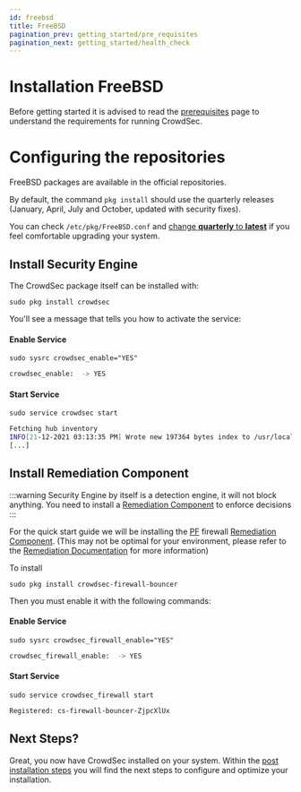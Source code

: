 ```yaml
---
id: freebsd
title: FreeBSD
pagination_prev: getting_started/pre_requisites
pagination_next: getting_started/health_check
---
```


# Installation FreeBSD

Before getting started it is advised to read the [prerequisites](/unversioned/getting_started/prerequisites.mdx) page to understand the requirements for running CrowdSec.

# Configuring the repositories

FreeBSD packages are available in the official repositories.

By default, the command `pkg install` should use the quarterly releases (January, April, July and October, updated with security fixes).

You can check `/etc/pkg/FreeBSD.conf` and [change **quarterly** to **latest**](https://wiki.freebsd.org/Ports/QuarterlyBranch) if you feel comfortable upgrading your system.

## Install Security Engine

The CrowdSec package itself can be installed with:

```shell
sudo pkg install crowdsec
```

You'll see a message that tells you how to activate the service:

#### Enable Service

```shell
sudo sysrc crowdsec_enable="YES"
```

```bash title="Command Output"
crowdsec_enable:  -> YES
```

#### Start Service

```shell
sudo service crowdsec start
```

```bash title="Command Output"
Fetching hub inventory
INFO[21-12-2021 03:13:35 PM] Wrote new 197364 bytes index to /usr/local/etc/crowdsec/hub/.index.json 
[...]
```

## Install Remediation Component

:::warning
Security Engine by itself is a detection engine, it will not block anything. You need to install a [Remediation Component](/bouncers/intro.md) to enforce decisions
:::

For the quick start guide we will be installing the [PF](https://en.wikipedia.org/wiki/PF_(firewall)) firewall [Remediation Component](/bouncers/intro.md). (This may not be optimal for your environment, please refer to the [Remediation Documentation](/bouncers/intro.md) for more information)

To install 

```shell
sudo pkg install crowdsec-firewall-bouncer
```

Then you must enable it with the following commands:

#### Enable Service

```shell
sudo sysrc crowdsec_firewall_enable="YES"
```

```bash title="Command Output"
crowdsec_firewall_enable:  -> YES
```

#### Start Service

```shell
sudo service crowdsec_firewall start
```

```bash title="Command Output"
Registered: cs-firewall-bouncer-ZjpcXlUx
```

## Next Steps?

Great, you now have CrowdSec installed on your system. Within the [post installation steps](/getting_started/next_steps.md) you will find the next steps to configure and optimize your installation.
